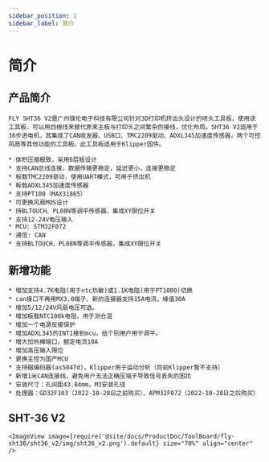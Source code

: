 ```yaml
---
sidebar_position: 1
sidebar_label: 简介
---
```



# 简介

## 产品简介

    FLY SHT36 V2是广州镁伦电子科技有限公司针对3D打印机挤出头设计的喷头工具板，使用该工具板，可以用四根线来替代原来主板与打印头之间繁杂的接线，优化布局。SHT36 V2适用于36步进电机，其集成了CAN收发器、USB口、TMC2209驱动、ADXL345加速度传感器，两个可控风扇等其他功能的工具板。此工具板适用于Klipper固件。

    * 体积压缩极致，采用6层板设计
    * 支持CAN总线连接，数据传输更稳定，延迟更小，连接更稳定
    * 板载TMC2209驱动，使用UART模式，可用于挤出机
    * 板载ADXL345加速度传感器
    * 支持PT100（MAX31865）
    * 可更换风扇MOS设计
    * 持BLTOUCH、PL08N等调平传感器，集成XY限位开关
    * 支持12-24V电压输入 
    * MCU: STM32F072
    * 通信: CAN
    * 支持BLTOUCH、PL08N等调平传感器，集成XY限位开关

## 新增功能

    * 增加支持4.7K电阻(用于ntc热敏)或1.1K电阻(用于PT1000)切换
    * can接口不再用MX3.0端子，新的连接器支持15A电流，峰值30A
    * 增加5/12/24V风扇电压可选。
    * 增加板载NTC100k电阻，用于测仓温
    * 增加一个电源反接保护
    * 增加ADXL345的INT1接到mcu，给个别用户用于调平。
    * 增大加热棒端口，额定电流10A
    * 增加高压输入限位
    * 更换主控为国产MCU
    * 支持磁编码器(as5047d)，Klipper用于运动分析（目前Klipper暂不支持）
    * 新增1米CAN连接线，避免用户无法正确压端子导致信号丢失的困扰
    * 安装尺寸：孔间距43.84mm，M3安装孔径
    * 处理器：GD32F103（2022-10-28日之前购买）、APM32F072（2022-10-28日之后购买）

## SHT-36 V2

    <ImageView image={require('@site/docs/ProductDoc/ToolBoard/fly-sht36/sht36_v2/img/sht36_v2.png').default} size="70%" align="center" />
